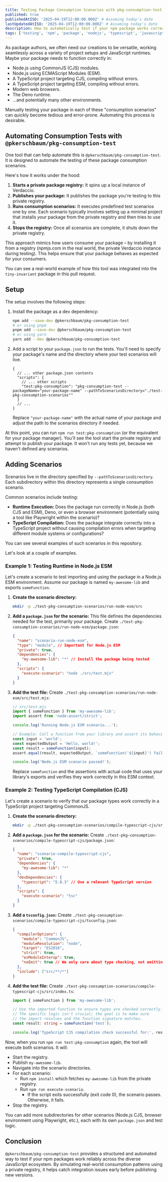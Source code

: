 ```yaml
---
title: Testing Package Consumption Scenarios with pkg-consumption-test
published: true
publishedAtISO: '2025-04-19T12:00:00.000Z' # Assuming today's date
lastUpdatedAtISO: '2025-04-19T12:00:00.000Z' # Assuming today's date
description: How to automatically test if your npm package works correctly in various JavaScript environments like Node.js CJS/ESM, TypeScript, browsers, etc.
tags: ['testing', 'npm', 'package', 'nodejs', 'typescript', 'javascript', 'pkg-consumption-test']
---
```


As package authors, we often need our creations to be versatile, working seamlessly across a variety of project setups and JavaScript runtimes. Maybe your package needs to function correctly in:

- Node.js using CommonJS (CJS) modules.
- Node.js using ECMAScript Modules (ESM).
- A TypeScript project targeting CJS, compiling without errors.
- A TypeScript project targeting ESM, compiling without errors.
- Modern web browsers.
- The Deno runtime.
- ...and potentially many other environments.

Manually testing your package in each of these "consumption scenarios" can quickly become tedious and error-prone. Automating this process is desirable.

## Automating Consumption Tests with `@pkerschbaum/pkg-consumption-test`

One tool that can help automate this is <FancyAnchor href="https://www.npmjs.com/package/@pkerschbaum/pkg-consumption-test">`@pkerschbaum/pkg-consumption-test`</FancyAnchor>. It is designed to automate the testing of these package consumption scenarios.

Here's how it works under the hood:

1.  **Starts a private package registry:** It spins up a local instance of <FancyAnchor href="https://verdaccio.org/">Verdaccio</FancyAnchor>.
2.  **Publishes your package:** It publishes the package you're testing to this private registry.
3.  **Runs consumption scenarios:** It executes predefined test scenarios one by one. Each scenario typically involves setting up a minimal project that installs _your_ package from the private registry and then tries to use it.
4.  **Stops the registry:** Once all scenarios are complete, it shuts down the private registry.

This approach mimics how users consume your package – by installing it from a registry (<FancyAnchor href="https://npmjs.com">npmjs.com</FancyAnchor> in the real world, the private Verdaccio instance during testing). This helps ensure that your package behaves as expected for your consumers.

You can see a real-world example of how this tool was integrated into the `tiny-invariant` package in <FancyAnchor href="https://github.com/alexreardon/tiny-invariant/pull/164">this pull request</FancyAnchor>.

## Setup

The setup involves the following steps:

1.  Install the package as a dev dependency:

    ```bash
    npm add --save-dev @pkerschbaum/pkg-consumption-test
    # or using pnpm
    pnpm add --save-dev @pkerschbaum/pkg-consumption-test
    # or using yarn
    yarn add --dev @pkerschbaum/pkg-consumption-test
    ```

2.  Add a script to your `package.json` to run the tests. You'll need to specify your package's name and the directory where your test scenarios will live.

    ```jsonc
    {
      // ... other package.json contents
      "scripts": {
        // ... other scripts
        "test:pkg-consumption": "pkg-consumption-test --packageName="your-package-name" --pathToScenariosDirectory="./test-pkg-consumption-scenarios""
      }
      // ...
    }
    ```

    Replace `"your-package-name"` with the actual name of your package and adjust the path to the scenarios directory if needed.

At this point, you can run `npm run test:pkg-consumption` (or the equivalent for your package manager). You'll see the tool start the private registry and attempt to publish your package. It won't run any tests yet, because we haven't defined any scenarios.

## Adding Scenarios

Scenarios live in the directory specified by `--pathToScenariosDirectory`. Each subdirectory within this directory represents a single consumption scenario.

Common scenarios include testing:

- **Runtime Execution:** Does the package run correctly in Node.js (both CJS and ESM), Deno, or even a browser environment (potentially using a tool like Playwright within the scenario)?
- **TypeScript Compilation:** Does the package integrate correctly into a TypeScript project without causing compilation errors when targeting different module systems or configurations?

You can see several examples of such scenarios in <FancyAnchor href="https://github.com/pkerschbaum/packages/tree/main/packages/typescript-eslint-rules-requiring-type-info/test-pkg-consumption-scenarios">this repository</FancyAnchor>.

Let's look at a couple of examples.

### Example 1: Testing Runtime in Node.js ESM

Let's create a scenario to test importing and using the package in a Node.js ESM environment. Assume our package is named `my-awesome-lib` and exports `someFunction`.

1.  **Create the scenario directory:**

    ```bash
    mkdir -p ./test-pkg-consumption-scenarios/run-node-esm/src
    ```

2.  **Add a `package.json` for the scenario:** This file defines the dependencies needed for the test, primarily your package. Create `./test-pkg-consumption-scenarios/run-node-esm/package.json`:

    ```json
    {
      "name": "scenario-run-node-esm",
      "type": "module", // Important for Node.js ESM
      "private": true,
      "dependencies": {
        "my-awesome-lib": "*" // Install the package being tested
      },
      "scripts": {
        "execute-scenario": "node ./src/test.mjs"
      }
    }
    ```

3.  **Add the test file:** Create `./test-pkg-consumption-scenarios/run-node-esm/src/test.mjs`:

    ```javascript
    // src/test.mjs
    import { someFunction } from 'my-awesome-lib';
    import assert from 'node:assert/strict';

    console.log('Running Node.js ESM scenario...');

    // Example: Call a function from your library and assert its behavior
    const input = 'world';
    const expectedOutput = 'Hello, world!';
    const result = someFunction(input);
    assert.equal(result, expectedOutput, `someFunction('${input}') failed.`);

    console.log('Node.js ESM scenario passed!');
    ```

    Replace `someFunction` and the assertions with actual code that uses your library's exports and verifies they work correctly in this ESM context.

### Example 2: Testing TypeScript Compilation (CJS)

Let's create a scenario to verify that our package types work correctly in a TypeScript project targeting CommonJS.

1.  **Create the scenario directory:**

    ```bash
    mkdir -p ./test-pkg-consumption-scenarios/compile-typescript-cjs/src
    ```

2.  **Add a `package.json` for the scenario:** Create `./test-pkg-consumption-scenarios/compile-typescript-cjs/package.json`:

    ```json
    {
      "name": "scenario-compile-typescript-cjs",
      "private": true,
      "dependencies": {
        "my-awesome-lib": "*"
      },
      "devDependencies": {
        "typescript": "5.8.3" // Use a relevant TypeScript version
      },
      "scripts": {
        "execute-scenario": "tsc"
      }
    }
    ```

3.  **Add a `tsconfig.json`:** Create `./test-pkg-consumption-scenarios/compile-typescript-cjs/tsconfig.json`:

    ```json
    {
      "compilerOptions": {
        "module": "CommonJS",
        "moduleResolution": "node",
        "target": "ES2016",
        "strict": true,
        "esModuleInterop": true,
        "noEmit": true // We only care about type checking, not emitting JS
      },
      "include": ["src/**/*"]
    }
    ```

4.  **Add the test file:** Create `./test-pkg-consumption-scenarios/compile-typescript-cjs/src/index.ts`:

    ```typescript
    import { someFunction } from 'my-awesome-lib';

    // Use the imported function to ensure types are checked correctly.
    // The specific logic isn't crucial; the goal is to make sure
    // the import resolves and the function signature matches.
    const result: string = someFunction('test');

    console.log('TypeScript CJS compilation check successful for:', result);
    ```

Now, when you run `npm run test:pkg-consumption` again, the tool will execute both scenarios.
It will:

- Start the registry.
- Publish `my-awesome-lib`.
- Navigate into the scenario directories.
- For each scenario:
  - Run `npm install` which fetches `my-awesome-lib` from the private registry.
  - Run `npm run execute-scenario`.
    - If the script exits successfully (exit code 0), the scenario passes. Otherwise, it fails.
- Stop the registry.

You can add more subdirectories for other scenarios (Node.js CJS, browser environment using Playwright, etc.), each with its own `package.json` and test logic.

## Conclusion

`@pkerschbaum/pkg-consumption-test` provides a structured and automated way to test if your npm packages work reliably across the diverse JavaScript ecosystem. By simulating real-world consumption patterns using a private registry, it helps catch integration issues early before publishing new versions.

